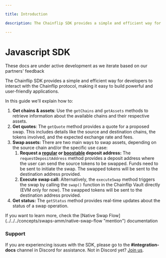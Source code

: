 ```yaml
---

title: Introduction

description: The Chainflip SDK provides a simple and efficient way for developers to interact with the Chainflip protocol, making it easy to build powerful and user-friendly applications.

---
```



# Javascript SDK

<Callout type="warning">These docs are under active development as we iterate based on our partners' feedback</Callout>

The Chainflip SDK provides a simple and efficient way for developers to interact with the Chainflip protocol, making it easy to build powerful and user-friendly applications.

In this guide we'll explain how to:

1. **Get chains & assets**: Use the `getChains` and `getAssets` methods to retrieve information about the available chains and their respective assets.
2. **Get quotes**: The `getQuote` method provides a quote for a proposed swap. This includes details like the source and destination chains, the tokens involved, and the expected exchange rate and fees.
3. **Swap assets:** There are two main ways to swap assets, depending on the source chain and/or the specific use case:
   1. **Request a [regular](/swapping/integrations/javascript-sdk/swap-assets/request-deposit-address/v2#regular-deposit-address) or [boostable](/swapping/integrations/javascript-sdk/swap-assets/request-deposit-address/v2#boostable-deposit-address) deposit address:** The `requestDepositAddress` method provides a deposit address where the user can send the source tokens to be swapped. Funds need to be sent to initiate the swap. The swapped tokens will be sent to the destination address provided.
   2. **Execute swap call:** Alternatively, the `executeSwap` method triggers the swap by calling the `swap()` function in the Chainflip Vault directly (EVM only for now). The swapped tokens will be sent to the destination address provided.
4. **Get status:** The `getStatus` method provides real-time updates about the status of a swap operation.

<Callout type="info">
  If you want to learn more, check the [Native Swap
  Flow](../../../concepts/swaps-amm/native-swap-flow "mention") documentation
</Callout>

### Support

If you are experiencing issues with the SDK, please go to the **#integration-docs** channel in Discord for assistance. Not in Discord yet? [Join us](https://discord.gg/chainflip-community).
